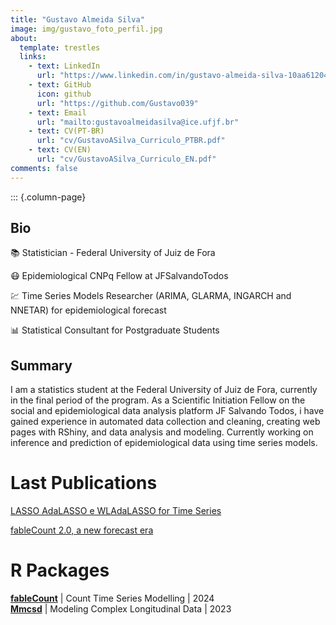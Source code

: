 ```yaml
---
title: "Gustavo Almeida Silva"
image: img/gustavo_foto_perfil.jpg
about:
  template: trestles
  links:
    - text: LinkedIn
      url: "https://www.linkedin.com/in/gustavo-almeida-silva-10aa61204/"
    - text: GitHub
      icon: github
      url: "https://github.com/Gustavo039"
    - text: Email
      url: "mailto:gustavoalmeidasilva@ice.ufjf.br"
    - text: CV(PT-BR)
      url: "cv/GustavoASilva_Curriculo_PTBR.pdf"
    - text: CV(EN)
      url: "cv/GustavoASilva_Curriculo_EN.pdf"      
comments: false
---
```

::: {.column-page}

## Bio

📚 Statistician - Federal University of Juiz de Fora

😷 Epidemiological CNPq Fellow at JFSalvandoTodos

💹 Time Series Models Researcher (ARIMA, GLARMA, INGARCH and NNETAR) for epidemiological forecast

📊 Statistical Consultant for Postgraduate Students

## Summary

I am a statistics student at the Federal University of Juiz de Fora, currently in the final period of the program. As a Scientific Initiation Fellow on the social and epidemiological data analysis platform JF Salvando Todos, i have gained experience in automated data collection and cleaning, creating web pages with RShiny, and data analysis and modeling. Currently working on inference and prediction of epidemiological data using time series models.

<p></p>

# Last Publications

[LASSO AdaLASSO e WLAdaLASSO for Time Series](arquivos_materias/LASSO_TS.html)

[fableCount 2.0, a new forecast era](https://gustavo039.github.io/fableCount/reference/index.html)


# R Packages

**[fableCount](https://gustavo039.github.io/fableCount/index.html)** | Count Time Series Modelling | 2024  
**[Mmcsd](https://cran.r-project.org/web/packages/Mmcsd/index.html)** | Modeling Complex Longitudinal Data | 2023  


